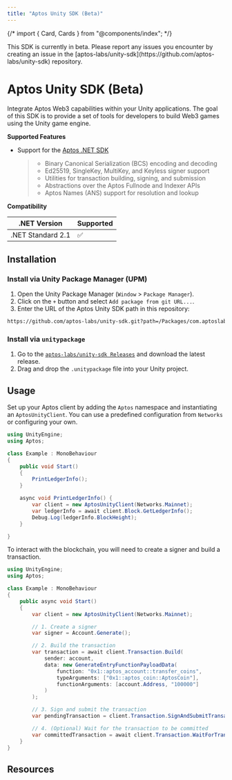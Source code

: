 ```yaml
---
title: "Aptos Unity SDK (Beta)"
---
```





{/* import { Card, Cards } from "@components/index"; */}


<Aside type="caution">
  This SDK is currently in beta. Please report any issues you encounter by
  creating an issue in the
  [aptos-labs/unity-sdk](https://github.com/aptos-labs/unity-sdk) repository.
</Aside>

# Aptos Unity SDK (Beta)

Integrate Aptos Web3 capabilities within your Unity applications. The goal of this SDK is to provide a set of tools
for developers to build Web3 games using the Unity game engine.

**Supported Features**

- Support for the [Aptos .NET SDK](./dotnet-sdk.mdx)

  > - Binary Canonical Serialization (BCS) encoding and decoding
  > - Ed25519, SingleKey, MultiKey, and Keyless signer support
  > - Utilities for transaction building, signing, and submission
  > - Abstractions over the Aptos Fullnode and Indexer APIs
  > - Aptos Names (ANS) support for resolution and lookup

**Compatibility**

| .NET Version      | Supported |
| ----------------- | --------- |
| .NET Standard 2.1 | ✅        |

## Installation

### Install via Unity Package Manager (UPM)

1. Open the Unity Package Manager (`Window` > `Package Manager`).
2. Click on the `+` button and select `Add package from git URL...`.
3. Enter the URL of the Aptos Unity SDK path in this repository:

```bash
https://github.com/aptos-labs/unity-sdk.git?path=/Packages/com.aptoslabs.aptos-unity-sdk
```

### Install via `unitypackage`

1. Go to the [`aptos-labs/unity-sdk Releases`](https://github.com/aptos-labs/unity-sdk/releases) and download the latest release.
2. Drag and drop the `.unitypackage` file into your Unity project.

## Usage

Set up your Aptos client by adding the `Aptos` namespace and instantiating an `AptosUnityClient`. You can use a predefined
configuration from `Networks` or configuring your own.

```csharp {2-2,8-8,11-15}
using UnityEngine;
using Aptos;

class Example : MonoBehaviour
{
    public void Start()
    {
        PrintLedgerInfo();
    }

    async void PrintLedgerInfo() {
        var client = new AptosUnityClient(Networks.Mainnet);
        var ledgerInfo = await client.Block.GetLedgerInfo();
        Debug.Log(ledgerInfo.BlockHeight);
    }

}
```

To interact with the blockchain, you will need to create a signer and build a transaction.

```csharp filename="Program.cs" {10-11,13-21,23-24,26-27}
using UnityEngine;
using Aptos;

class Example : MonoBehaviour
{
    public async void Start()
    {
        var client = new AptosUnityClient(Networks.Mainnet);

        // 1. Create a signer
        var signer = Account.Generate();

        // 2. Build the transaction
        var transaction = await client.Transaction.Build(
            sender: account,
            data: new GenerateEntryFunctionPayloadData(
                function: "0x1::aptos_account::transfer_coins",
                typeArguments: ["0x1::aptos_coin::AptosCoin"],
                functionArguments: [account.Address, "100000"]
            )
        );

        // 3. Sign and submit the transaction
        var pendingTransaction = client.Transaction.SignAndSubmitTransaction(account, transaction);

        // 4. (Optional) Wait for the transaction to be committed
        var committedTransaction = await client.Transaction.WaitForTransaction(pendingTransaction);
    }
}
```

## Resources

<CardGrid>
  <LinkCard href="https://github.com/aptos-labs/aptos-unity-starter" title="Aptos Wallet Starter" description={"Example Unity project with an integration of the Aptos Unity SDK."} />
</CardGrid>
